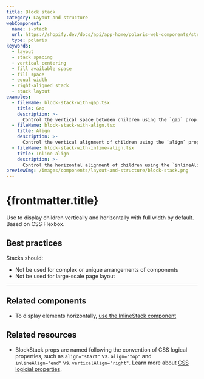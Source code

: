 ```yaml
---
title: Block stack
category: Layout and structure
webComponent:
  name: s-stack
  url: https://shopify.dev/docs/api/app-home/polaris-web-components/structure/stack
  type: polaris
keywords:
  - layout
  - stack spacing
  - vertical centering
  - fill available space
  - fill space
  - equal width
  - right-aligned stack
  - stack layout
examples:
  - fileName: block-stack-with-gap.tsx
    title: Gap
    description: >-
      Control the vertical space between children using the `gap` prop.
  - fileName: block-stack-with-align.tsx
    title: Align
    description: >-
      Control the vertical alignment of children using the `align` prop.
  - fileName: block-stack-with-inline-align.tsx
    title: Inline align
    description: >-
      Control the horizontal alignment of children using the `inlineAlign` prop.
previewImg: /images/components/layout-and-structure/block-stack.png
---
```


# {frontmatter.title}

<Lede>

Use to display children vertically and horizontally with full width by default. Based on CSS Flexbox.

</Lede>

<WebComponentBanner
  componentName={frontmatter.title}
  webComponentName={frontmatter.webComponent.name}
  webComponentUrl={frontmatter.webComponent.url}
  type={frontmatter.webComponent.type}
/>

<Examples />

<Props componentName={frontmatter.title} />

## Best practices

Stacks should:

- Not be used for complex or unique arrangements of components
- Not be used for large-scale page layout

---

## Related components

- To display elements horizontally, [use the InlineStack component](https://polaris.shopify.com/components/layout-and-structure/inline-stack)

## Related resources

- BlockStack props are named following the convention of CSS logical properties, such as `align="start"` vs. `align="top"` and `inlineAlign="end"` vs. `verticalAlign="right"`. Learn more about [CSS logicial properties](https://developer.mozilla.org/en-US/docs/Web/CSS/CSS_Logical_Properties).
